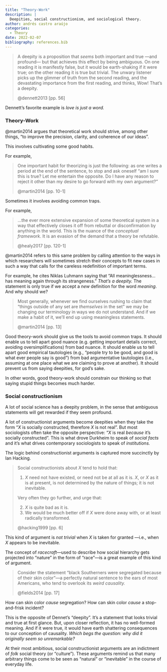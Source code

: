 ```yaml
---
title: "Theory-Work"
description: |
  Deepities, social constructionism, and sociological theory.
author: andrés castro araújo
categories:
  - Theory
date: 2022-02-07
bibliography: references.bib
---
```


> A deepity is a proposition that *seems* both important and true ---and profound--- but that achieves this effect by being ambiguous. On one reading it is manifestly false, but it would be earth-shaking if it were true; on the other reading it is true but trivial. The unwary listener picks up the glimmer of truth from the second reading, and the devastating importance from the first reading, and thinks, Wow! That's a deepity.
>
> @dennett2013 [pp. 56]

Dennett's favorite example is *love is just a word.*

### Theory-Work

@martin2014 argues that theoretical work should strive, among other things, "to improve the precision, clarity, and coherence of our ideas".

This involves cultivating some good habits.

For example,

> One important habit for theorizing is just the following: as one writes a period at the end of the sentence, to stop and ask oneself "am I sure this is true? Let me entertain the opposite. Do I have any reason to reject it other than my desire to go forward with my own argument?"
>
> @martin2014 [pp. 10-1]

Sometimes it involves avoiding common traps.

For example,

> ...the ever more extensive expansion of some theoretical system in a way that effectively closes it off from rebuttal or disconfirmation by anything in the world. This is the nuance of the *conceptual framework*. It is an evasion of the demand that a theory be refutable.
>
> @healy2017 [pp. 120-1]

@martin2014 refers to this same problem by calling attention to the ways in which researchers will sometimes stretch their concepts to fit new cases in such a way that calls for the careless redefinition of important terms.

For example, he cites Niklas Luhmann saying that "All meaninglessness... has meaning again through its strangeness." *That's a deepity.* The statement is only true if we accept a *new* definition for the word *meaning*. And why should we?

> Most generally, whenever we find ourselves rushing to claim that "things outside of any set are *themselves* in the set" we may be changing our terminology in ways we do not understand. And if we make a habit of it, we'll end up using meaningless statements.
>
> @martin2014 [pp. 13]

Good theory-work should give us the tools to avoid common traps. It should enable us to tell apart good nuance (e.g. getting important details correct, avoiding oversimplifications) from bad nuance. It should enable us to tell apart good empirical tautologies (e.g., "people try to be good, and good is what ever people say is good") from bad argumentative tautologies (i.e., assuming at one place what we are claiming to prove at another). It should prevent us from saying deepities, for god's sake.

In other words, good theory-work should constrain our thinking so that saying stupid things becomes much harder.

### Social constructionism

A lot of social science has a deepity problem, in the sense that ambiguous statements will get rewarded if they seem profound.

A lot of constructionist arguments become deepities when they take the form "$X$ is socially constructed, therefore $X$ is not real". But most sociologists often take the opposite perspective: "$X$ is real *because* it's socially constructed". This is what drove Durkheim to speak of *social facts* and it's what drives contemporary sociologists to speak of *institutions.*

The logic behind constructionist arguments is captured more succinctly by Ian Hacking.

> Social constructionists about $X$ tend to hold that:
>
> 1.  $X$ need not have existed, or need not be at all as it is. $X$, or $X$ as it is at present, is not determined by the nature of things; it is not inevitable.
>
> Very often they go further, and urge that:
>
> 2.  $X$ is quite bad as it is.
> 3.  We would be much better off if $X$ were done away with, or at least radically transformed.
>
> @hacking1999 [pp. 6]

This kind of argument is *not trivial* when $X$ is taken for granted ---i.e., when $X$ appears to be inevitable.

The concept of *racecraft*---used to describe how social hierarchy gets projected into "nature" in the form of "race"---is a great example of this kind of argument. 

> Consider the statement "black Southerners were segregated because of their skin color"---a perfectly natural sentence to the ears of most Americans, who tend to overlook its *weird causality.*
>
> @fields2014 [pp. 17]

How can skin color *cause* segregation? How can skin color *cause* a stop-and-frisk incident?

This is the opposite of Dennet's "deepity". It's a statement that looks trivial and true at first glance. But, upon closer reflection, it has no well-formed meaning. And if it were true, it would have earth shattering consequences to our conception of causality. *Which begs the question: why did it originally seem so unremarkable?*

At their most ambitious, social constructionist arguments are an indictment of *folk* social theory (or "culture"). These arguments remind us that many arbitrary things come to be seen as "natural" or "inevitable" in the course of everyday life.
